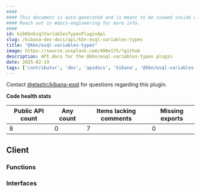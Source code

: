 ```yaml
---
####
#### This document is auto-generated and is meant to be viewed inside our experimental, new docs system.
#### Reach out in #docs-engineering for more info.
####
id: kibKbnEsqlVariablesTypesPluginApi
slug: /kibana-dev-docs/api/kbn-esql-variables-types
title: "@kbn/esql-variables-types"
image: https://source.unsplash.com/400x175/?github
description: API docs for the @kbn/esql-variables-types plugin
date: 2025-02-19
tags: ['contributor', 'dev', 'apidocs', 'kibana', '@kbn/esql-variables-types']
---
```




Contact [@elastic/kibana-esql](https://github.com/orgs/elastic/teams/kibana-esql) for questions regarding this plugin.

**Code health stats**

| Public API count  | Any count | Items lacking comments | Missing exports |
|-------------------|-----------|------------------------|-----------------|
| 8 | 0 | 7 | 0 |

## Client

### Functions
<DocDefinitionList data={kbnEsqlVariablesTypesObj.client.functions}/>

### Interfaces
<DocDefinitionList data={kbnEsqlVariablesTypesObj.client.interfaces}/>

